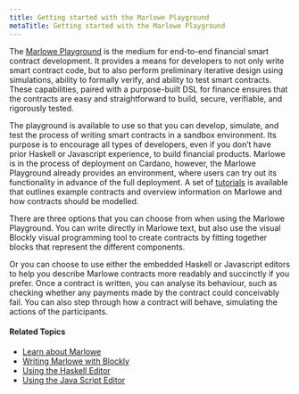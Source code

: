 ```yaml
---
title: Getting started with the Marlowe Playground
metaTitle: Getting started with the Marlowe Playground
---
```

The [Marlowe Playground](https://play.marlowe-finance.io) is the medium for end-to-end financial smart contract development. It provides a means for developers to not only write smart contract code, but to also perform preliminary iterative design using simulations, ability to formally verify, and ability to test smart contracts. These capabilities, paired with a purpose-built DSL for finance ensures that the contracts are easy and straightforward to build, secure, verifiable, and rigorously tested. 

The playground is available to use so that you can develop, simulate, and test the process of writing smart contracts in a sandbox environment. Its purpose is to encourage all types of developers, even if you don’t have prior Haskell or Javascript experience, to build financial products. Marlowe is in the process of deployment on Cardano, however, the Marlowe Playground already provides an environment, where users can try out its functionality in advance of the full deployment. A set of [tutorials](https://alpha.marlowe.iohkdev.io/doc/marlowe/tutorials/index.html) is available that outlines example contracts and overview information on Marlowe and how contracts should be modelled. 

There are three options that you can choose from when using the Marlowe Playground. You can write directly in Marlowe text, but also use the visual Blockly visual programming tool to create contracts by fitting together blocks that represent the different components. 

Or you can choose to use either the embedded Haskell or Javascript editors to help you describe Marlowe contracts more readably and succinctly if you prefer. Once a contract is written, you can analyse its behaviour, such as checking whether any payments made by the contract could conceivably fail. You can also step through how a contract will behave, simulating the actions of the participants.

#### Related Topics

- [Learn about Marlowe](/marlowe/learn-about-marlowe)
- [Writing Marlowe with Blockly](/marlowe/writing-marlowe-with-blockly)
- [Using the Haskell Editor](/marlowe/using-the-haskell-editor)
- [Using the Java Script Editor](/marlowe/using-javascript-editor)


